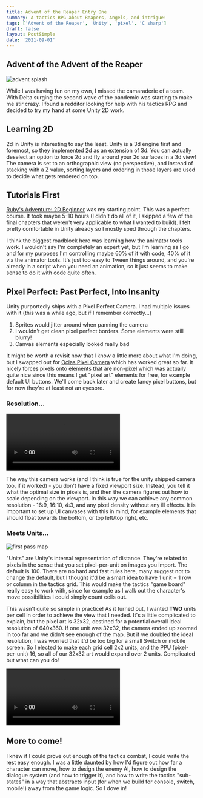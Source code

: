 ```yaml
---
title: Advent of the Reaper Entry One
summary: A tactics RPG about Reapers, Angels, and intrigue!
tags: ['Advent of the Reaper', 'Unity', 'pixel', 'C sharp']
draft: false
layout: PostSimple
date: '2021-09-01'
---
```


## Advent of the Advent of the Reaper

![advent splash](/static/images/advent/advent-splash.png)

While I was having fun on my own, I missed the camaraderie of a team. With Delta surging the second wave of the pandemic was starting to make me stir crazy. I found a redditor looking for help with his tactics RPG and decided to try my hand at some Unity 2D work.

## Learning 2D

2d in Unity is interesting to say the least. Unity is a 3d engine first and foremost, so they implemented 2d as an extension of 3d. You can actually deselect an option to force 2d and fly around your 2d surfaces in a 3d view! The camera is set to an orthographic view (no perspective), and instead of stacking with a Z value, sorting layers and ordering in those layers are used to decide what gets rendered on top.

## Tutorials First

[Ruby's Adventure: 2D Beginner](https://learn.unity.com/project/ruby-s-2d-rpg) was my starting point. This was a perfect course. It took maybe 5-10 hours (I didn't do all of it, I skipped a few of the final chapters that weren't very applicable to what I wanted to build). I felt pretty comfortable in Unity already so I mostly sped through the chapters.

I think the biggest roadblock here was learning how the animator tools work. I wouldn't say I'm completely an expert yet, but I'm learning as I go and for my purposes I'm controlling maybe 60% of it with code, 40% of it via the animator tools. It's just too easy to Tween things around, and you're already in a script when you need an animation, so it just seems to make sense to do it with code quite often.

## Pixel Perfect: Past Perfect, Into Insanity

Unity purportedly ships with a Pixel Perfect Camera. I had multiple issues with it (this was a while ago, but if I remember correctly...)

1. Sprites would jitter around when panning the camera
2. I wouldn't get clean pixel perfect borders. Some elements were still blurry!
3. Canvas elements especially looked really bad

It might be worth a revisit now that I know a little more about what I'm doing, but I swapped out for [Ocias Pixel Camera](https://ocias.com/blog/unity-pixel-art-camera/) which has worked great so far. It nicely forces pixels onto elements that are non-pixel which was actually quite nice since this means I get "pixel art" elements for free, for example default UI buttons. We'll come back later and create fancy pixel buttons, but for now they're at least not an eyesore.

### Resolution...

<video controls>
    <source src="/static/videos/advent/scaling.mp4"/>
</video>

The way this camera works (and I think is true for the unity shipped camera too, if it worked) - you don't have a fixed viewport size. Instead, you tell it what the optimal size in pixels is, and then the camera figures out how to scale depending on the viewport. In this way we can achieve any common resolution - 16:9, 16:10, 4:3, and any pixel density without any ill effects. It is important to set up UI canvases with this in mind, for example elements that should float towards the bottom, or top left/top right, etc.

### Meets Units...

![first pass map](/static/images/advent/first-pass-map.png)

"Units" are Unity's internal representation of distance. They're related to pixels in the sense that you set pixel-per-unit on images you import. The default is 100. There are no hard and fast rules here, many suggest not to change the default, but I thought it'd be a smart idea to have 1 unit = 1 row or column in the tactics grid. This would make the tactics "game board" really easy to work with, since for example as I walk out the character's move possibilities I could simply count cells out.

This wasn't quite so simple in practice! As it turned out, I wanted **TWO** units per cell in order to achieve the view that I needed. It's a little complicated to explain, but the pixel art is 32x32, destined for a potential overall ideal resolution of 640x360. If one unit was 32x32, the camera ended up zoomed in too far and we didn't see enough of the map. But if we doubled the ideal resolution, I was worried that it'd be too big for a small Switch or mobile screen. So I elected to make each grid cell 2x2 units, and the PPU (pixel-per-unit) 16, so all of our 32x32 art would expand over 2 units. Complicated but what can you do!

<video controls>
    <source src="/static/videos/advent/grid.mp4"/>
</video>

## More to come!

I knew if I could prove out enough of the tactics combat, I could write the rest easy enough. I was a little daunted by how I'd figure out how far a character can move, how to design the enemy AI, how to design the dialogue system (and how to trigger it), and how to write the tactics "sub-states" in a way that abstracts input (for when we build for console, switch, mobile!) away from the game logic. So I dove in!

